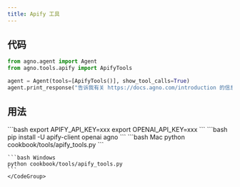 ```yaml
---
title: Apify 工具
---
```


## 代码

```python cookbook/tools/apify_tools.py
from agno.agent import Agent
from agno.tools.apify import ApifyTools

agent = Agent(tools=[ApifyTools()], show_tool_calls=True)
agent.print_response("告诉我有关 https://docs.agno.com/introduction 的信息", markdown=True)
```

## 用法

<Steps>
  <Snippet file="create-venv-step.mdx" />

  <Step title="设置您的 API 密钥">
    ```bash
    export APIFY_API_KEY=xxx
    export OPENAI_API_KEY=xxx
    ```
  </Step>

  <Step title="安装库">
    ```bash
    pip install -U apify-client openai agno
    ```
  </Step>

  <Step title="运行 Agent">
    <CodeGroup>
    ```bash Mac
    python cookbook/tools/apify_tools.py
    ```

    ```bash Windows
    python cookbook/tools/apify_tools.py
    ```
    </CodeGroup>
  </Step>
</Steps>
